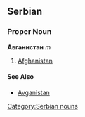 ==Serbian==
===Proper Noun===
'''Авганистан''' ''m''
#[[Afghanistan]]
====See Also====
*[[Avganistan]]
[[Category:Serbian nouns]]